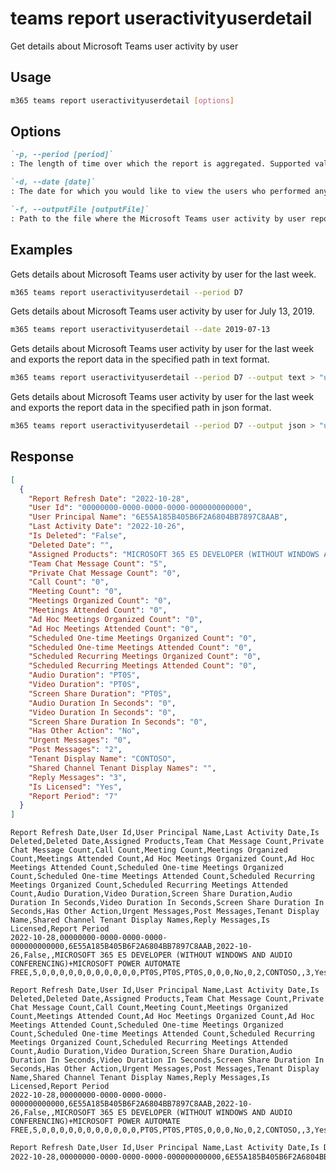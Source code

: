 
# teams report useractivityuserdetail

Get details about Microsoft Teams user activity by user

## Usage

```sh
m365 teams report useractivityuserdetail [options]
```

## Options

```md defintion-list
`-p, --period [period]`
: The length of time over which the report is aggregated. Supported values `D7,D30,D90,D180`. Specify the `period` or `date`, but not both.

`-d, --date [date]`
: The date for which you would like to view the users who performed any activity. Supported date format is `YYYY-MM-DD`. Specify the `date` or `period`, but not both.

`-f, --outputFile [outputFile]`
: Path to the file where the Microsoft Teams user activity by user report should be stored in.
```

<Global />

## Examples

Gets details about Microsoft Teams user activity by user for the last week.

```sh
m365 teams report useractivityuserdetail --period D7
```

Gets details about Microsoft Teams user activity by user for July 13, 2019.

```sh
m365 teams report useractivityuserdetail --date 2019-07-13
```

Gets details about Microsoft Teams user activity by user for the last week and exports the report data in the specified path in text format.

```sh
m365 teams report useractivityuserdetail --period D7 --output text > "useractivityuserdetail.txt"
```

Gets details about Microsoft Teams user activity by user for the last week and exports the report data in the specified path in json format.

```sh
m365 teams report useractivityuserdetail --period D7 --output json > "useractivityuserdetail.json"
```

## Response

<Tabs>
  <TabItem value="json" label="JSON">

  ``` json
  [
    {
      "Report Refresh Date": "2022-10-28",
      "User Id": "00000000-0000-0000-0000-000000000000",
      "User Principal Name": "6E55A185B405B6F2A6804BB7897C8AAB",
      "Last Activity Date": "2022-10-26",
      "Is Deleted": "False",
      "Deleted Date": "",
      "Assigned Products": "MICROSOFT 365 E5 DEVELOPER (WITHOUT WINDOWS AND AUDIO CONFERENCING)+MICROSOFT POWER AUTOMATE FREE",
      "Team Chat Message Count": "5",
      "Private Chat Message Count": "0",
      "Call Count": "0",
      "Meeting Count": "0",
      "Meetings Organized Count": "0",
      "Meetings Attended Count": "0",
      "Ad Hoc Meetings Organized Count": "0",
      "Ad Hoc Meetings Attended Count": "0",
      "Scheduled One-time Meetings Organized Count": "0",
      "Scheduled One-time Meetings Attended Count": "0",
      "Scheduled Recurring Meetings Organized Count": "0",
      "Scheduled Recurring Meetings Attended Count": "0",
      "Audio Duration": "PT0S",
      "Video Duration": "PT0S",
      "Screen Share Duration": "PT0S",
      "Audio Duration In Seconds": "0",
      "Video Duration In Seconds": "0",
      "Screen Share Duration In Seconds": "0",
      "Has Other Action": "No",
      "Urgent Messages": "0",
      "Post Messages": "2",
      "Tenant Display Name": "CONTOSO",
      "Shared Channel Tenant Display Names": "",
      "Reply Messages": "3",
      "Is Licensed": "Yes",
      "Report Period": "7"
    }
  ]
  ```

  </TabItem>
  <TabItem value="text" label="Text">

  ``` text
  Report Refresh Date,User Id,User Principal Name,Last Activity Date,Is Deleted,Deleted Date,Assigned Products,Team Chat Message Count,Private Chat Message Count,Call Count,Meeting Count,Meetings Organized Count,Meetings Attended Count,Ad Hoc Meetings Organized Count,Ad Hoc Meetings Attended Count,Scheduled One-time Meetings Organized Count,Scheduled One-time Meetings Attended Count,Scheduled Recurring Meetings Organized Count,Scheduled Recurring Meetings Attended Count,Audio Duration,Video Duration,Screen Share Duration,Audio Duration In Seconds,Video Duration In Seconds,Screen Share Duration In Seconds,Has Other Action,Urgent Messages,Post Messages,Tenant Display Name,Shared Channel Tenant Display Names,Reply Messages,Is Licensed,Report Period
  2022-10-28,00000000-0000-0000-0000-000000000000,6E55A185B405B6F2A6804BB7897C8AAB,2022-10-26,False,,MICROSOFT 365 E5 DEVELOPER (WITHOUT WINDOWS AND AUDIO CONFERENCING)+MICROSOFT POWER AUTOMATE FREE,5,0,0,0,0,0,0,0,0,0,0,0,PT0S,PT0S,PT0S,0,0,0,No,0,2,CONTOSO,,3,Yes,7
  ```

  </TabItem>
  <TabItem value="csv" label="CSV">

  ``` text
  Report Refresh Date,User Id,User Principal Name,Last Activity Date,Is Deleted,Deleted Date,Assigned Products,Team Chat Message Count,Private Chat Message Count,Call Count,Meeting Count,Meetings Organized Count,Meetings Attended Count,Ad Hoc Meetings Organized Count,Ad Hoc Meetings Attended Count,Scheduled One-time Meetings Organized Count,Scheduled One-time Meetings Attended Count,Scheduled Recurring Meetings Organized Count,Scheduled Recurring Meetings Attended Count,Audio Duration,Video Duration,Screen Share Duration,Audio Duration In Seconds,Video Duration In Seconds,Screen Share Duration In Seconds,Has Other Action,Urgent Messages,Post Messages,Tenant Display Name,Shared Channel Tenant Display Names,Reply Messages,Is Licensed,Report Period
  2022-10-28,00000000-0000-0000-0000-000000000000,6E55A185B405B6F2A6804BB7897C8AAB,2022-10-26,False,,MICROSOFT 365 E5 DEVELOPER (WITHOUT WINDOWS AND AUDIO CONFERENCING)+MICROSOFT POWER AUTOMATE FREE,5,0,0,0,0,0,0,0,0,0,0,0,PT0S,PT0S,PT0S,0,0,0,No,0,2,CONTOSO,,3,Yes,7
  ```

  </TabItem>
  <TabItem value="md" label="Markdown">

  ```md
  Report Refresh Date,User Id,User Principal Name,Last Activity Date,Is Deleted,Deleted Date,Assigned Products,Team Chat Message Count,Private Chat Message Count,Call Count,Meeting Count,Meetings Organized Count,Meetings Attended Count,Ad Hoc Meetings Organized Count,Ad Hoc Meetings Attended Count,Scheduled One-time Meetings Organized Count,Scheduled One-time Meetings Attended Count,Scheduled Recurring Meetings Organized Count,Scheduled Recurring Meetings Attended Count,Audio Duration,Video Duration,Screen Share Duration,Audio Duration In Seconds,Video Duration In Seconds,Screen Share Duration In Seconds,Has Other Action,Urgent Messages,Post Messages,Tenant Display Name,Shared Channel Tenant Display Names,Reply Messages,Is Licensed,Report Period
  2022-10-28,00000000-0000-0000-0000-000000000000,6E55A185B405B6F2A6804BB7897C8AAB,2022-10-26,False,,MICROSOFT 365 E5 DEVELOPER (WITHOUT WINDOWS AND AUDIO CONFERENCING)+MICROSOFT POWER AUTOMATE FREE,5,0,0,0,0,0,0,0,0,0,0,0,PT0S,PT0S,PT0S,0,0,0,No,0,2,CONTOSO,,3,Yes,7
  ```

  </TabItem>
</Tabs>
